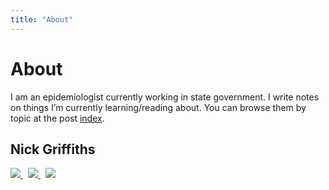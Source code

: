```yaml
---
title: "About"
---
```


# About

I am an epidemiologist currently working in state government. I write notes on things I'm currently learning/reading about. You can browse them by topic at the post [index](/categories).

## Nick Griffiths

<a class="icon" href="https://twitter.com/ng_griff">
	<img class="icon" src="/img/twitter.svg" />
</a> &nbsp;
<a class="icon" href="https://github.com/ngriffiths21">
	<img class="icon" src="/img/github.svg" />
</a> &nbsp;
<a class="icon" href="https://linkedin.com/in/nicholas-griffiths">
	<img class="icon" src="/img/linkedin.svg" />
</a>
